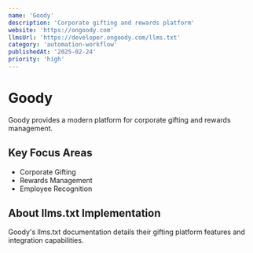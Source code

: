 ```yaml
---
name: 'Goody'
description: 'Corporate gifting and rewards platform'
website: 'https://ongoody.com'
llmsUrl: 'https://developer.ongoody.com/llms.txt'
category: 'automation-workflow'
publishedAt: '2025-02-24'
priority: 'high'
---
```


# Goody

Goody provides a modern platform for corporate gifting and rewards management.

## Key Focus Areas

- Corporate Gifting
- Rewards Management
- Employee Recognition

## About llms.txt Implementation

Goody's llms.txt documentation details their gifting platform features and integration capabilities.
